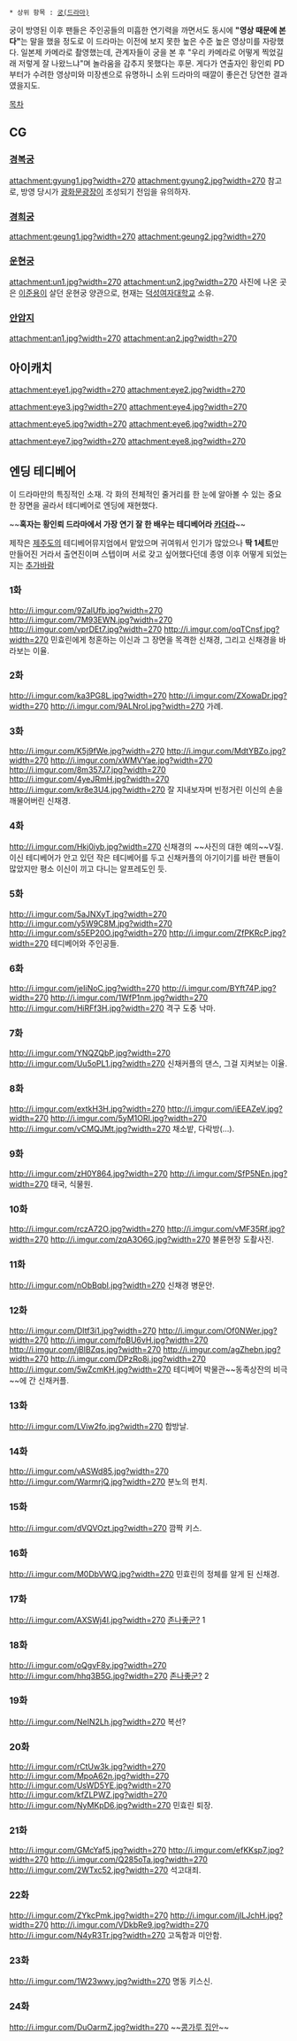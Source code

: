  * 상위 항목 : [[궁(드라마)]]

궁이 방영된 이후 팬들은 주인공들의 미흡한 연기력을 까면서도 동시에 '''"영상 때문에 본다"'''는 말을 했을 정도로 이 드라마는 이전에 보지 못한 높은 수준 높은 영상미를 자랑했다. 일본제 카메라로 촬영했는데, 관계자들이 궁을 본 후 "우리 카메라로 어떻게 찍었길래 저렇게 잘 나왔느냐"며 놀라움을 감추지 못했다는 후문. 게다가 연출자인 황인뢰 PD부터가 수려한 영상미와 미장셴으로 유명하니 소위 드라마의 때깔이 좋은건 당연한 결과였을지도.

[[목차]]
== CG ==
=== [[경복궁]] ===
attachment:gyung1.jpg?width=270
attachment:gyung2.jpg?width=270 
참고로, 방영 당시가 [[광화문광장]]이 조성되기 전임을 유의하자.
=== [[경희궁]] ===
attachment:geung1.jpg?width=270
attachment:geung2.jpg?width=270
=== [[운현궁]] ===
attachment:un1.jpg?width=270
attachment:un2.jpg?width=270
사진에 나온 곳은 [[이준용]]이 살던 운현궁 양관으로, 현재는 [[덕성여자대학교]] 소유.
=== [[안압지]] ===
attachment:an1.jpg?width=270
attachment:an2.jpg?width=270 
== 아이캐치 ==
attachment:eye1.jpg?width=270
attachment:eye2.jpg?width=270

attachment:eye3.jpg?width=270
attachment:eye4.jpg?width=270

attachment:eye5.jpg?width=270
attachment:eye6.jpg?width=270

attachment:eye7.jpg?width=270
attachment:eye8.jpg?width=270
== 엔딩 테디베어 ==
이 드라마만의 특징적인 소재. 
각 화의 전체적인 줄거리를 한 눈에 알아볼 수 있는 중요한 장면을 골라서 테디베어로 엔딩에 재현했다. 

~~'''혹자는 황인뢰 드라마에서 가장 연기 잘 한 배우는 테디베어라 [[카더라]]'''~~

제작은 [[제주도]]의 테디베어뮤지엄에서 맡았으며 귀여워서 인기가 많았으나 '''딱 1세트'''만 만들어진 거라서 출연진이며 스텝이며 서로 갖고 싶어했다던데 종영 이후 어떻게 되었는지는 [[추가바람]]

=== 1화 ===
http://i.imgur.com/9ZalUfb.jpg?width=270 http://i.imgur.com/7M93EWN.jpg?width=270
http://i.imgur.com/vprDEt7.jpg?width=270 http://i.imgur.com/oqTCnsf.jpg?width=270
민효린에게 청혼하는 이신과 그 장면을 목격한 신채경, 그리고 신채경을 바라보는 이율.
=== 2화 ===
http://i.imgur.com/ka3PG8L.jpg?width=270 http://i.imgur.com/ZXowaDr.jpg?width=270
http://i.imgur.com/9ALNrol.jpg?width=270
가례.
=== 3화 ===
http://i.imgur.com/K5j9fWe.jpg?width=270 http://i.imgur.com/MdtYBZo.jpg?width=270
http://i.imgur.com/xWMVYae.jpg?width=270 http://i.imgur.com/8m357J7.jpg?width=270
http://i.imgur.com/4yeJRmH.jpg?width=270 http://i.imgur.com/kr8e3U4.jpg?width=270
잘 지내보자며 빈정거린 이신의 손을 깨물어버린 신채경.
=== 4화 ===
http://i.imgur.com/Hkj0iyb.jpg?width=270
신채경의 ~~사진의 대한 예의~~V질. 
이신 테디베어가 안고 있던 작은 테디베어를 두고 신채커플의 아기이기를 바란 팬들이 많았지만 평소 이신이 끼고 다니는 알프레도인 듯. 
=== 5화 ===
http://i.imgur.com/5aJNXyT.jpg?width=270 http://i.imgur.com/y5W9C8M.jpg?width=270 
http://i.imgur.com/s5EP20O.jpg?width=270 http://i.imgur.com/ZfPKRcP.jpg?width=270
테디베어와 주인공들.
=== 6화 ===
http://i.imgur.com/jeIiNoC.jpg?width=270 http://i.imgur.com/BYft74P.jpg?width=270
http://i.imgur.com/1WfP1nm.jpg?width=270 http://i.imgur.com/HiRFf3H.jpg?width=270
격구 도중 낙마.
=== 7화 ===
http://i.imgur.com/YNQZQbP.jpg?width=270 http://i.imgur.com/Uu5oPL1.jpg?width=270
신채커플의 댄스, 그걸 지켜보는 이율.
=== 8화 ===
http://i.imgur.com/extkH3H.jpg?width=270 http://i.imgur.com/iEEAZeV.jpg?width=270
http://i.imgur.com/5yM1ORI.jpg?width=270 http://i.imgur.com/vCMQJMt.jpg?width=270
채소밭, 다락방(...).
=== 9화 ===
http://i.imgur.com/zH0Y864.jpg?width=270 http://i.imgur.com/SfP5NEn.jpg?width=270
태국, 식물원.
=== 10화 ===
http://i.imgur.com/rczA72O.jpg?width=270 http://i.imgur.com/vMF35Rf.jpg?width=270
http://i.imgur.com/zqA3O6G.jpg?width=270
불륜현장 도촬사진.
=== 11화 ===
http://i.imgur.com/nObBqbI.jpg?width=270
신채경 병문안.
=== 12화 ===
http://i.imgur.com/DItf3i1.jpg?width=270 http://i.imgur.com/Of0NWer.jpg?width=270
http://i.imgur.com/fpBU6vH.jpg?width=270 http://i.imgur.com/jBlBZqs.jpg?width=270
http://i.imgur.com/agZhebn.jpg?width=270 http://i.imgur.com/DPzRo8j.jpg?width=270
http://i.imgur.com/5wZcmKH.jpg?width=270
테디베어 박물관~~동족상잔의 비극~~에 간 신채커플.
=== 13화 ===
http://i.imgur.com/LViw2fo.jpg?width=270 
합방날.
=== 14화 ===
http://i.imgur.com/vASWd85.jpg?width=270 http://i.imgur.com/WarmrjQ.jpg?width=270
분노의 펀치.
=== 15화 ===
http://i.imgur.com/dVQVOzt.jpg?width=270
깜짝 키스.
=== 16화 ===
http://i.imgur.com/M0DbVWQ.jpg?width=270
민효린의 정체를 알게 된 신채경.
=== 17화 ===
http://i.imgur.com/AXSWj4I.jpg?width=270
[[존나좋군?]] 1
=== 18화 ===
http://i.imgur.com/oQgvF8y.jpg?width=270 http://i.imgur.com/hhq3B5G.jpg?width=270
[[존나좋군?]] 2
=== 19화 ===
http://i.imgur.com/NeIN2Lh.jpg?width=270
복선?
=== 20화 ===
http://i.imgur.com/rCtUw3k.jpg?width=270 http://i.imgur.com/MpoA62n.jpg?width=270
http://i.imgur.com/UsWD5YE.jpg?width=270 http://i.imgur.com/kfZLPWZ.jpg?width=270
http://i.imgur.com/NyMKpD6.jpg?width=270
민효린 퇴장.
=== 21화 ===
http://i.imgur.com/GMcYaf5.jpg?width=270 http://i.imgur.com/efKKsp7.jpg?width=270
http://i.imgur.com/Q285oTa.jpg?width=270 http://i.imgur.com/2WTxc52.jpg?width=270
석고대죄.
=== 22화 ===
http://i.imgur.com/ZYkcPmk.jpg?width=270 http://i.imgur.com/jILJchH.jpg?width=270
http://i.imgur.com/VDkbRe9.jpg?width=270 http://i.imgur.com/N4yR3Tr.jpg?width=270
고독함과 미안함.
=== 23화 ===
http://i.imgur.com/1W23wwy.jpg?width=270
명동 키스신.
=== 24화 ===
http://i.imgur.com/DuOarmZ.jpg?width=270
~~[[콩가루 집안]]~~
